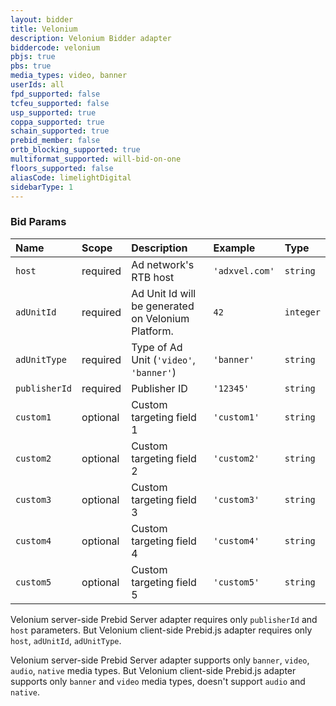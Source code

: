 ```yaml
---
layout: bidder
title: Velonium
description: Velonium Bidder adapter
biddercode: velonium
pbjs: true
pbs: true
media_types: video, banner
userIds: all
fpd_supported: false
tcfeu_supported: false
usp_supported: true
coppa_supported: true
schain_supported: true
prebid_member: false
ortb_blocking_supported: true
multiformat_supported: will-bid-on-one
floors_supported: false
aliasCode: limelightDigital
sidebarType: 1
---
```


### Bid Params



| Name          | Scope    | Description                                          | Example         | Type      |
|:--------------|:---------|:-----------------------------------------------------|:----------------|:----------|
| `host`        | required | Ad network's RTB host                                | `'adxvel.com'`  | `string`  |
| `adUnitId`    | required | Ad Unit Id will be generated on Velonium Platform.   | `42`            | `integer` |
| `adUnitType`  | required | Type of Ad Unit (`'video'`, `'banner'`)              | `'banner'`      | `string`  |
| `publisherId` | required | Publisher ID                                         | `'12345'`       | `string`  |
| `custom1`     | optional | Custom targeting field 1                             | `'custom1'`     | `string`  |
| `custom2`     | optional | Custom targeting field 2                             | `'custom2'`     | `string`  |
| `custom3`     | optional | Custom targeting field 3                             | `'custom3'`     | `string`  |
| `custom4`     | optional | Custom targeting field 4                             | `'custom4'`     | `string`  |
| `custom5`     | optional | Custom targeting field 5                             | `'custom5'`     | `string`  |

Velonium server-side Prebid Server adapter requires only `publisherId` and `host` parameters. But Velonium client-side Prebid.js adapter requires only `host`, `adUnitId`, `adUnitType`.

Velonium server-side Prebid Server adapter supports only `banner`, `video`, `audio`, `native` media types. But Velonium client-side Prebid.js adapter supports only `banner` and `video` media types, doesn't support `audio` and `native`.
